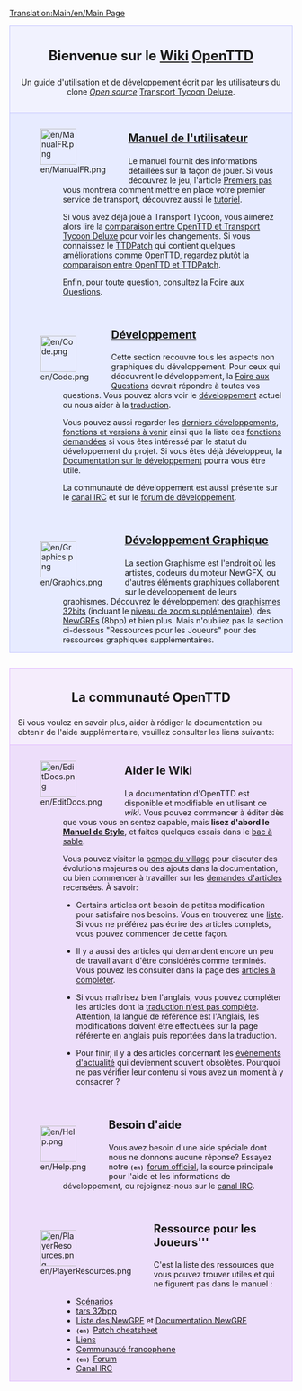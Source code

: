[[Translation:Main/en/Main Page]]
<div style="background-color: #f1f2fe; border: 1px solid #c7c8fe; margin: 0; padding: 1em 1em 1em 1em; text-align:center">
<div style="font-size:1.7em; font-weight:bold">Bienvenue sur le [http://fr.wikipedia.org/w/index.php?title=Wiki Wiki] <span class="plainlinks">[http://www.openttd.org/ OpenTTD]</span></div>
Un guide d'utilisation et de développement écrit par les utilisateurs du clone ''[http://fr.wikipedia.org/wiki/Open_source Open source]'' [[Main/fr/Transport Tycoon Deluxe|Transport Tycoon Deluxe]].
</div>

<div style="background-color: #E7EBFF; border: 1px solid #c7c8fe; border-top:none; padding: 1em 1em 0em 1em; margin-bottom:2em">
<div style="float:left">[[File:en/ManualFR.png|64px]]</div>
<div style="margin-left:80px; margin-bottom:4em">
<div style="font-size:1.4em; font-weight:bold">[[Main/fr/OpenTTD|Manuel de l'utilisateur]]</div>
Le manuel fournit des informations détaillées sur la façon de jouer. Si vous découvrez le jeu, l'article [[Main/fr/Premiers pas|Premiers pas]] vous montrera comment mettre en place votre premier service de transport, découvrez aussi le [[Main/fr/Tutoriel|tutoriel]]. 

Si vous avez déjà joué à Transport Tycoon, vous aimerez alors lire la [[Main/fr/Comparaison avec TTD|comparaison entre OpenTTD et Transport Tycoon Deluxe]] pour voir les changements. Si vous connaissez le [[Main/fr/TTDPatch|TTDPatch]] qui contient quelques améliorations comme OpenTTD, regardez plutôt la [[Main/fr/Comparaison entre OpenTTD et TTDPatch|comparaison entre OpenTTD et TTDPatch]].

Enfin, pour toute question, consultez la [[Main/fr/FAQ|Foire aux Questions]].
</div>

<div style="float:left">[[File:en/Code.png|64px]]</div>
<div style="margin-left:80px; margin-bottom:4em">
<div style="font-size:1.4em; font-weight:bold">[[Main/fr/Développement|Développement]]</div>
Cette section recouvre tous les aspects non graphiques du développement. Pour ceux qui découvrent le développement, la [[Main/fr/FAQ de développement|Foire aux Questions]] devrait répondre à toutes vos questions. Vous pouvez alors voir le [[Main/fr/Développement|développement]] actuel ou nous aider à la [[Main/fr/Internationalisation|traduction]]. 

Vous pouvez aussi regarder les [[Main/fr/Développements récents et actuels|derniers développements]], [[Main/fr/Feuille de route|fonctions et versions à venir]] ainsi que la liste des [[Main/fr/Fonctionnalités demandées|fonctions demandées]] si vous êtes intéressé par le statut du développement du projet. Si vous êtes déjà développeur, la [[Main/fr/Documentation développeur|Documentation sur le développement]] pourra vous être utile.

La communauté de développement est aussi présente sur le [[Main/fr/Canal IRC|canal IRC]] et sur le [http://www.tt-forums.net/viewforum.php?f=33 forum de développement].
</div>

<div style="float:left">[[File:en/Graphics.png|64px]]</div>
<div style="margin-left:80px; margin-bottom:1em; min-height:64px">
<div style="font-size:1.4em; font-weight:bold">[[Main/fr/Développement des graphismes|Développement Graphique]]</div>
La section Graphisme est l'endroit où les artistes, codeurs du moteur NewGFX, ou d'autres éléments graphiques collaborent sur le développement de leurs graphismes. Découvrez le développement des [[Main/fr/Développement de graphismes 32bits|graphismes 32bits]] (incluant le [[Main/fr/Niveaux de zoom extra 32bpp|niveau de zoom supplémentaire]]), des [[Main/fr/NewGRF|NewGRFs]] (8bpp) et bien plus. Mais n'oubliez pas la section ci-dessous "Ressources pour les Joueurs" pour des ressources graphiques supplémentaires.
</div>

</div>

<div style="background-color: #F5EDFC; border: 1px solid #E1BBFF; margin: 0; padding: 1em 1em 0em 1em;">
<div style="font-size:1.6em; font-weight:bold; text-align:center">La communauté OpenTTD</div>
Si vous voulez en savoir plus, aider à rédiger la documentation ou obtenir de l'aide supplémentaire, veuillez consulter les liens suivants:
</div>

<div style="background-color: #EDDEFA; border: 1px solid #E1BBFF; border-top:none; padding: 1em 1em 0em 1em;">

<div style="float:left">[[File:en/EditDocs.png|64px]]</div>
<div style="margin-left:80px; margin-bottom:4em">
<div style="font-size:1.4em; font-weight:bold">Aider le Wiki</div>
La documentation d'OpenTTD est disponible et modifiable en utilisant ce <em>wiki</em>. Vous pouvez commencer à éditer dès que vous vous en sentez capable, mais '''lisez d'abord le [[Main/fr/Manuel de Style|Manuel de Style]]''', et faites quelques essais dans le [[Main/fr/Bac à sable|bac à sable]].  

Vous pouvez visiter la [[Main/fr/Pompe du village|pompe du village]] pour discuter des évolutions majeures ou des ajouts dans la documentation, ou bien commencer à travailler sur les [[Main/fr/Demandes d'articles|demandes d'articles]] recensées. À savoir:

*Certains articles ont besoin de petites modification pour satisfaire nos besoins. Vous en trouverez une [[Category/fr/À faire|liste]].  Si vous ne préférez pas écrire des articles complets, vous pouvez commencer de cette façon.

*Il y a aussi des articles qui demandent encore un peu de travail avant d'être considérés comme terminés. Vous pouvez les consulter dans la page des [[Category/fr/Articles à completer|articles à compléter]]. 

*Si vous maîtrisez bien l'anglais, vous pouvez compléter les articles dont la [[Category/fr/À traduire en français|traduction n'est pas complète]]. Attention, la langue de référence est l'Anglais, les modifications doivent être effectuées sur la page référente en anglais puis reportées dans la traduction.

*Pour finir, il y a des articles concernant les [[Category/fr/Évènements actuels|évènements d'actualité]] qui deviennent souvent obsolètes. Pourquoi ne pas vérifier leur contenu si vous avez un moment à y consacrer ?
</div>

<div style="float:left">[[File:en/Help.png|64px]]</div>
<div style="margin-left:80px; margin-bottom:4em">
<div style="font-size:1.4em; font-weight:bold">Besoin d'aide</div>
Vous avez besoin d'une aide spéciale dont nous ne donnons aucune réponse? Essayez notre <span style="font-family:monospace;font-weight:bold;font-size:small">(en) </span>[http://www.tt-forums.net/viewforum.php?f=55 forum officiel],  la source principale pour l'aide et les informations de développement, ou rejoignez-nous sur le [[Main/fr/Canal IRC|canal IRC]].
</div>

<div style="float:left">[[File:en/PlayerResources.png|64px]]</div>
<div style="margin-left:80px; margin-bottom:1em">
<div style="font-size:1.4em; font-weight:bold">Ressource pour les Joueurs'''</div>
C'est la liste des ressources que vous pouvez trouver utiles et qui ne figurent pas dans le manuel :
*[[Main/fr/Liste des scénarios de joueurs|Scénarios]]
*[[Main/fr/Liste des tars 32bpp téléchargeables|tars 32bpp]]
*[[Main/fr/Liste NewGRF|Liste des NewGRF]] et [[Main/fr/NewGRF|Documentation NewGRF]]
*<span style="font-family:monospace;font-weight:bold;font-size:small">(en) </span>[[Main/en/Patches|Patch cheatsheet]]
*[[Main/fr/Lien|Liens]]
*[http://www.openttd.fr Communauté francophone]
*<span style="font-family:monospace;font-weight:bold;font-size:small">(en) </span>[http://www.tt-forums.net/index.php?c=20 Forum]
*[[Main/fr/Canal IRC|Canal IRC]]
</div>
</div>
